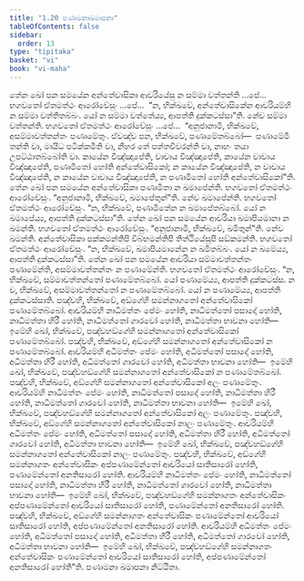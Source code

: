 ```yaml
---
title: "1.20 පණාමනාඛමාපනා"
tableOfContents: false
sidebar:
  order: 13
type: "tipitaka"
basket: "vi"
book: "vi-maha"
---
```



<DynamicBreadcrumb />

<Division number="80" book="vi-maha">

<Paragraph number="352" book="vi-maha">
තේන ඛෝ පන සමයේන අන්තේවාසිකා ආචරියේසු න සම්මා වත්තන්ති …පේ…  භගවතෝ ඒතමත්ථං ආරෝචේසුං …පේ…  “න, භික්ඛවේ, අන්තේවාසිකේන ආචරියම්හි න සම්මා වත්තිතබ්බං. යෝ න සම්මා වත්තේය්‍ය, ආපත්ති දුක්කටස්සා”ති. නේව සම්මා වත්තන්ති. භගවතෝ ඒතමත්ථං ආරෝචේසුං …පේ…  “අනුජානාමි, භික්ඛවේ, අසම්මාවත්තන්තං පණාමේතුං. ඒවඤ්ච පන, භික්ඛවේ, පණාමේතබ්බෝ—  පණාමේමි තන්ති වා, මායිධ පටික්කමීති වා, නීහර තේ පත්තචීවරන්ති වා, නාහං තයා උපට්ඨාතබ්බෝති වා. කායේන විඤ්ඤාපේති, වාචාය විඤ්ඤාපේති, කායේන වාචාය විඤ්ඤාපේති, පණාමිතෝ හෝති අන්තේවාසිකෝ; න කායේන විඤ්ඤාපේති, න වාචාය විඤ්ඤාපේති, න කායේන වාචාය විඤ්ඤාපේති, න පණාමිතෝ හෝති අන්තේවාසිකෝ”ති.
</Paragraph>

<Paragraph number="353" book="vi-maha">
තේන ඛෝ පන සමයේන අන්තේවාසිකා පණාමිතා න ඛමාපේන්ති. භගවතෝ ඒතමත්ථං ආරෝචේසුං. “අනුජානාමි, භික්ඛවේ, ඛමාපේතුන්”ති. නේව ඛමාපේන්ති. භගවතෝ ඒතමත්ථං ආරෝචේසුං. “න, භික්ඛවේ, පණාමිතේන න ඛමාපේතබ්බෝ. යෝ න ඛමාපේය්‍ය, ආපත්ති දුක්කටස්සා”ති.
</Paragraph>

<Paragraph number="354" book="vi-maha">
තේන ඛෝ පන සමයේන ආචරියා ඛමාපියමානා න ඛමන්ති. භගවතෝ ඒතමත්ථං ආරෝචේසුං. “අනුජානාමි, භික්ඛවේ, ඛමිතුන්”ති. නේව ඛමන්ති. අන්තේවාසිකා පක්කමන්තිපි විබ්භමන්තිපි තිත්ථියේසුපි සඞ්කමන්ති. භගවතෝ ඒතමත්ථං ආරෝචේසුං. “න, භික්ඛවේ, ඛමාපියමානේන න ඛමිතබ්බං. යෝ න ඛමේය්‍ය, ආපත්ති දුක්කටස්සා”ති.
</Paragraph>

<Paragraph number="355" book="vi-maha">
තේන ඛෝ පන සමයේන ආචරියා සම්මාවත්තන්තං පණාමේන්ති, අසම්මාවත්තන්තං න පණාමේන්ති. භගවතෝ ඒතමත්ථං ආරෝචේසුං. “න, භික්ඛවේ, සම්මාවත්තන්තෝ පණාමේතබ්බෝ. යෝ පණාමේය්‍ය, ආපත්ති දුක්කටස්ස. න ච, භික්ඛවේ, අසම්මාවත්තන්තෝ න පණාමේතබ්බෝ. යෝ න පණාමේය්‍ය, ආපත්ති දුක්කටස්සාති.
</Paragraph>

</Division>
<Division number="81" book="vi-maha">

<Paragraph number="356" book="vi-maha">
පඤ්චහි, භික්ඛවේ, අඞ්ගේහි සමන්නාගතෝ අන්තේවාසිකෝ පණාමේතබ්බෝ. ආචරියම්හි නාධිමත්තං පේමං හෝති, නාධිමත්තෝ පසාදෝ හෝති, නාධිමත්තා හිරී හෝති, නාධිමත්තෝ ගාරවෝ හෝති, නාධිමත්තා භාවනා හෝති—  ඉමේහි ඛෝ, භික්ඛවේ, පඤ්චහඞ්ගේහි සමන්නාගතෝ අන්තේවාසිකෝ පණාමේතබ්බෝ.
</Paragraph>

<Paragraph number="357" book="vi-maha">
පඤ්චහි, භික්ඛවේ, අඞ්ගේහි සමන්නාගතෝ අන්තේවාසිකෝ න පණාමේතබ්බෝ. ආචරියම්හි අධිමත්තං පේමං හෝති, අධිමත්තෝ පසාදෝ හෝති, අධිමත්තා හිරී හෝති, අධිමත්තෝ ගාරවෝ හෝති, අධිමත්තා භාවනා හෝති—  ඉමේහි ඛෝ, භික්ඛවේ, පඤ්චහඞ්ගේහි සමන්නාගතෝ අන්තේවාසිකෝ න පණාමේතබ්බෝ.
</Paragraph>

<Paragraph number="358" book="vi-maha">
පඤ්චහි, භික්ඛවේ, අඞ්ගේහි සමන්නාගතෝ අන්තේවාසිකෝ අලං පණාමේතුං. ආචරියම්හි නාධිමත්තං පේමං හෝති, නාධිමත්තෝ පසාදෝ හෝති, නාධිමත්තා හිරී හෝති, නාධිමත්තෝ ගාරවෝ හෝති, නාධිමත්තා භාවනා හෝති—  ඉමේහි ඛෝ, භික්ඛවේ, පඤ්චහඞ්ගේහි සමන්නාගතෝ අන්තේවාසිකෝ අලං පණාමේතුං.
</Paragraph>

<Paragraph number="359" book="vi-maha">
පඤ්චහි, භික්ඛවේ, අඞ්ගේහි සමන්නාගතෝ අන්තේවාසිකෝ නාලං පණාමේතුං. ආචරියම්හි අධිමත්තං පේමං හෝති, අධිමත්තෝ පසාදෝ හෝති, අධිමත්තා හිරී හෝති, අධිමත්තෝ ගාරවෝ හෝති, අධිමත්තා භාවනා හෝති—  ඉමේහි ඛෝ, භික්ඛවේ, පඤ්චහඞ්ගේහි සමන්නාගතෝ අන්තේවාසිකෝ නාලං පණාමේතුං.
</Paragraph>

<Paragraph number="360" book="vi-maha">
පඤ්චහි, භික්ඛවේ, අඞ්ගේහි සමන්නාගතං අන්තේවාසිකං අප්පණාමේන්තෝ ආචරියෝ සාතිසාරෝ හෝති, පණාමේන්තෝ අනතිසාරෝ හෝති. ආචරියම්හි නාධිමත්තං පේමං හෝති, නාධිමත්තෝ පසාදෝ හෝති, නාධිමත්තා හිරී හෝති, නාධිමත්තෝ ගාරවෝ හෝති, නාධිමත්තා භාවනා හෝති—  ඉමේහි ඛෝ, භික්ඛවේ, පඤ්චහඞ්ගේහි සමන්නාගතං අන්තේවාසිකං අප්පණාමේන්තෝ ආචරියෝ සාතිසාරෝ හෝති, පණාමේන්තෝ අනතිසාරෝ හෝති.
</Paragraph>

<Paragraph number="361" book="vi-maha">
පඤ්චහි, භික්ඛවේ, අඞ්ගේහි සමන්නාගතං අන්තේවාසිකං පණාමේන්තෝ ආචරියෝ සාතිසාරෝ හෝති, අප්පණාමේන්තෝ අනතිසාරෝ හෝති. ආචරියම්හි අධිමත්තං පේමං හෝති, අධිමත්තෝ පසාදෝ හෝති, අධිමත්තා හිරී හෝති, අධිමත්තෝ ගාරවෝ හෝති, අධිමත්තා භාවනා හෝති—  ඉමේහි ඛෝ, භික්ඛවේ, පඤ්චහඞ්ගේහි සමන්නාගතං අන්තේවාසිකං පණාමේන්තෝ ආචරියෝ සාතිසාරෝ හෝති, අප්පණාමේන්තෝ අනතිසාරෝ හෝතී”ති.

</Paragraph>
</Division>

<Paragraph number="362" type="center" book="vi-maha">
පණාමනා ඛමාපනා නිට්ඨිතා.
</Paragraph>